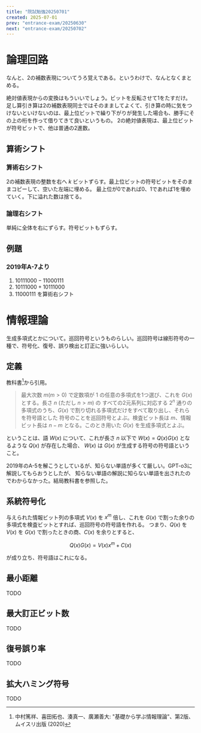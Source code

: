 ```yaml
---
title: "院試勉強20250701"
created: 2025-07-01
prev: "entrance-exam/20250630"
next: "entrance-exam/20250702"
---
```


# 論理回路

なんと、2の補数表現についてうろ覚えである。というわけで、なんとなくまとめる。

絶対値表現からの変換はもういいでしょう。ビットを反転させて1をたすだけ。
足し算引き算は2の補数表現同士ではそのまましてよくて、引き算の時に気をつけないといけないのは、最上位ビットで繰り下がりが発生した場合も、勝手にその上の桁を作って借りてきて良いというもの。
2の絶対値表現は、最上位ビットが符号ビットで、他は普通の2進数。

## 算術シフト

### 算術右シフト

2の補数表現の整数を右へ $k$ ビットずらす。最上位ビットの符号ビットをそのままコピーして、空いた左端に埋める。
最上位が0であれば0、1であれば1を埋めていく。下に溢れた数は捨てる。

### 論理右シフト

単純に全体を右にずらす。符号ビットもずらす。

## 例題
### 2019年A-7より

1. $10111000-11000111$
2. $10111000+10111000$
3. $11000111$ を算術右シフト

# 情報理論

生成多項式とかについて。巡回符号というものらしい。巡回符号は線形符号の一種で、符号化、復号、誤り検出と訂正に強いらしい。

## 定義

教科書[^1]から引用。

> 最大次数 $m (m > 0)$ で定数項が $1$ の任意の多項式を1つ選び、これを $G(x)$ とする。長さ $n$ (ただし $n > m$) の
> すべての2元系列に対応する $2^n$ 通りの多項式のうち、$G(x)$ で割り切れる多項式だけをすべて取り出し、それらを符号語とした
> 符号のことを巡回符号とよぶ。検査ビット長は $m$、情報ビット長は $n - m$ となる。このとき用いた $G(x)$ を生成多項式とよぶ。

ということは、語 $W(x)$ について、これが長さ $n$ 以下で $W(x) = Q(x)G(x)$ となるような $Q(x)$ が存在した場合、
$W(x)$ は $G(x)$ が生成する符号の符号語ということ。

2019年のA-5を解こうとしているが、知らない単語が多くて厳しい。GPT-o3に解説してもらおうとしたが、
知らない単語の解説に知らない単語を出されたのでわからなかった。結局教科書を参照した。

## 系統符号化

与えられた情報ビット列の多項式 $V(x)$ を $x^m$ 倍し、これを $G(x)$ で割った余りの多項式を検査ビットとすれば、巡回符号の符号語を作れる。
つまり、$Q(x)$ を $V(x)$ を $G(x)$ で割ったときの商、$C(x)$ を余りとすると、

$$
Q(x)G(x) = V(x)x^m + C(x)
$$

が成り立ち、符号語はこれになる。

## 最小距離
TODO

## 最大訂正ビット数
TODO

## 復号誤り率
TODO

## 拡大ハミング符号
TODO

[^1]: 中村篤祥、喜田拓也、湊真一、廣瀬善大: "基礎から学ぶ情報理論"、第2版、ムイスリ出版 (2020)
